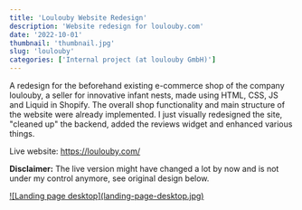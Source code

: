 ```yaml
---
title: 'Loulouby Website Redesign'
description: 'Website redesign for loulouby.com'
date: '2022-10-01'
thumbnail: 'thumbnail.jpg'
slug: 'loulouby'
categories: ['Internal project (at loulouby GmbH)']
---
```



A redesign for the beforehand existing e-commerce shop of the company loulouby, a seller for innovative infant nests, made using HTML, CSS, JS and Liquid in Shopify. The overall shop functionality and main structure of the website were already implemented. I just visually redesigned the site, "cleaned up" the backend, added the reviews widget and enhanced various things.

Live website: <a href="https://loulouby.com/" title="Visit live website" target="blank" rel="noopener"><span>https://loulouby.com/</span><ArrowUpRight size={16} className="relative top-[-1px] left-[1px] inline"/></a>

<span className="text-red-600"><b>Disclaimer:</b></span> The live version might have changed a lot 
by now and is not under my control anymore, see original design below.

<div className="md:mt-15 mt-10 border border-neutral-200 dark:border-neutral-700 xl:mt-20">
  <a href="/work/loulouby/landing-page-desktop.jpg" title="Inspect desktop landing page in large" className="item">
    ![Landing page desktop](landing-page-desktop.jpg)
  </a>
</div>